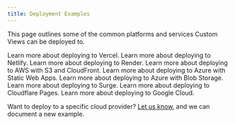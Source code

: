 ```yaml
---
title: Deployment Examples
---
```


This page outlines some of the common platforms and services Custom Views can be deployed to.

<Cards smallTitle clickable>
  <Card
    title="Vercel"
    href="/deployment-examples/vercel"
  >
    Learn more about deploying to Vercel.
  </Card>
  <Card
    title="Netlify"
    href="/deployment-examples/netlify"
  >
    Learn more about deploying to Netlify.
  </Card>
  <Card
    title="Render"
    href="/deployment-examples/render"
  >
    Learn more about deploying to Render.
  </Card>
  <Card
    title="AWS with S3 and CloudFront"
    href="/deployment-examples/aws-s3-cloudfront"
  >
    Learn more about deploying to AWS with S3 and CloudFront.
  </Card>
  <Card
    title="Azure with Static Web Apps"
    href="/deployment-examples/azure-static-web-apps"
  >
    Learn more about deploying to Azure with Static Web Apps.
  </Card>
  <Card
    title="Azure with Blob Storage"
    href="/deployment-examples/azure-blob-storage"
  >
    Learn more about deploying to Azure with Blob Storage.
  </Card>
  <Card
    title="Surge"
    href="/deployment-examples/surge"
  >
    Learn more about deploying to Surge.
  </Card>
  <Card
    title="Cloudflare Pages"
    href="/deployment-examples/cloudflare"
  >
    Learn more about deploying to Cloudflare Pages.
  </Card>
  <Card
    title="Google Cloud with Static Web Apps"
    href="/deployment-examples/google-cloud-static-web-apps"
  >
    Learn more about deploying to Google Cloud.
  </Card>
</Cards>


<Info>

Want to deploy to a specific cloud provider? [Let us know](https://github.com/commercetools/merchant-center-application-kit/issues/new/choose), and we can document a new example.

</Info>
